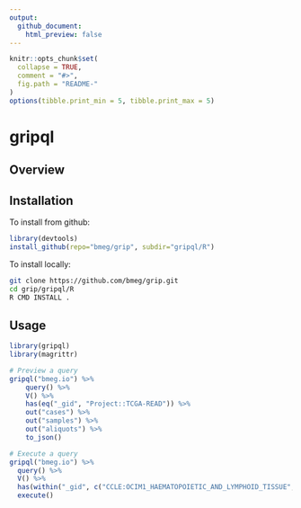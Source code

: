 ```yaml
---
output:
  github_document:
    html_preview: false
---
```


<!-- README.md is generated from README.Rmd. Please edit that file -->

```r
knitr::opts_chunk$set(
  collapse = TRUE,
  comment = "#>",
  fig.path = "README-"
)
options(tibble.print_min = 5, tibble.print_max = 5)
```

# gripql


## Overview


## Installation

To install from github:

```r
library(devtools)
install_github(repo="bmeg/grip", subdir="gripql/R")
```

To install locally:
```bash
git clone https://github.com/bmeg/grip.git
cd grip/gripql/R
R CMD INSTALL .
```

## Usage
```r
library(gripql)
library(magrittr)

# Preview a query
gripql("bmeg.io") %>%
    query() %>%
    V() %>%
    has(eq("_gid", "Project::TCGA-READ")) %>%
    out("cases") %>%
    out("samples") %>%
    out("aliquots") %>%
    to_json()

# Execute a query
gripql("bmeg.io") %>%
  query() %>%
  V() %>%
  has(within("_gid", c("CCLE:OCIM1_HAEMATOPOIETIC_AND_LYMPHOID_TISSUE", "biosample:CCLE:JHUEM2_ENDOMETRIUM"))) %>% 
  execute()
```
